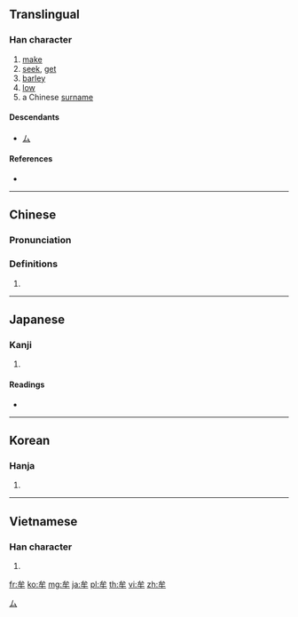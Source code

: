==Translingual==

===Han character===
{{Han char|rn=93|rad=牛|as=02|sn=6|four=23500|canj=IHQ|ids=⿱厶牛}}

# [[make]]
# [[seek]], [[get]]
# [[barley]]
# [[low]]
# a Chinese [[surname]]

====Descendants====
* [[ム]]

====References====
* {{Han ref|kx=0697.060|dkj=19928|dj=1109.040|hdz=31800.070|uh=725F|ud=29279|bh=A6C8|bd=42696}}

[[Category:Han characters from which katakana were derived|ム]]

----

==Chinese==
{{zh-forms}}

===Pronunciation===
{{zh-pron
|m=móu,mù
|c=mau4
|mc=y
|oc=y
|ma=
|cat=v,n,a
}}

===Definitions===
# {{rfdef|lang=zh}}

----

==Japanese==

===Kanji===
{{ja-kanji|grade=|rs=牛02}}

# {{defn|lang=ja|sort=牛02}}

====Readings====
* {{ja-readings|on=[[ぼう]] (bō), [[む]] (mu)|kun=[[むさぼる]] (musaboru)}}

----

==Korean==

===Hanja===
{{ko-hanja|hangeul=모|eumhun=|rv=mo|mr=mo|y=mo}}

# {{defn|lang=ko|sort=牛02}}

----

==Vietnamese==

===Han character===
{{vi-hantu|[[mưu]], [[rậm]]|rs=牛02}}

# {{defn|lang=vi|sort=牛02}}

[[fr:牟]]
[[ko:牟]]
[[mg:牟]]
[[ja:牟]]
[[pl:牟]]
[[th:牟]]
[[vi:牟]]
[[zh:牟]]